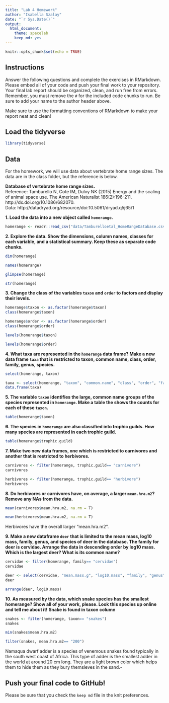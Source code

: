 ```yaml
---
title: "Lab 4 Homework"
author: "Isabella Szalay"
date: "`r Sys.Date()`"
output:
  html_document: 
    theme: spacelab
    keep_md: yes
---
```


```r
knitr::opts_chunk$set(echo = TRUE)
```

## Instructions
Answer the following questions and complete the exercises in RMarkdown. Please embed all of your code and push your final work to your repository. Your final lab report should be organized, clean, and run free from errors. Remember, you must remove the `#` for the included code chunks to run. Be sure to add your name to the author header above.  

Make sure to use the formatting conventions of RMarkdown to make your report neat and clean!  

## Load the tidyverse
```r
library(tidyverse)
```

## Data
For the homework, we will use data about vertebrate home range sizes. The data are in the class folder, but the reference is below.  

**Database of vertebrate home range sizes.**  
Reference: Tamburello N, Cote IM, Dulvy NK (2015) Energy and the scaling of animal space use. The American Naturalist 186(2):196-211. http://dx.doi.org/10.1086/682070.  
Data: http://datadryad.org/resource/doi:10.5061/dryad.q5j65/1  

**1. Load the data into a new object called `homerange`.**
```r
homerange <- readr::read_csv("data/Tamburelloetal_HomeRangeDatabase.csv")
```


**2. Explore the data. Show the dimensions, column names, classes for each variable, and a statistical summary. Keep these as separate code chunks.** 

```r
dim(homerange)
```
```r
names(homerange)
```

```r
glimpse(homerange)
```
```r
str(homerange)
```


**3. Change the class of the variables `taxon` and `order` to factors and display their levels.**  
```r
homerange$taxon <- as.factor(homerange$taxon)
class(homerange$taxon)
```

```r
homerange$order <- as.factor(homerange$order)
class(homerange$order)
```

```r
levels(homerange$taxon)
```

```r
levels(homerange$order)
```


**4. What taxa are represented in the `homerange` data frame? Make a new data frame `taxa` that is restricted to taxon, common name, class, order, family, genus, species.**  

```r
select(homerange, taxon)
```

```r
taxa <- select(homerange, "taxon", "common.name", "class", "order", "family", "genus", "species" )
data.frame(taxa)
```


**5. The variable `taxon` identifies the large, common name groups of the species represented in `homerange`. Make a table the shows the counts for each of these `taxon`.**  

```r
table(homerange$taxon)
```


**6. The species in `homerange` are also classified into trophic guilds. How many species are represented in each trophic guild.**  

```r
table(homerange$trophic.guild)
```


**7. Make two new data frames, one which is restricted to carnivores and another that is restricted to herbivores.**  

```r
carnivores <- filter(homerange, trophic.guild== "carnivore")
carnivores
```
```r
herbivores <- filter(homerange, trophic.guild== "herbivore")
herbivores
```



**8. Do herbivores or carnivores have, on average, a larger `mean.hra.m2`? Remove any NAs from the data.**  

```r
mean(carnivores$mean.hra.m2, na.rm = T)
```

```r
mean(herbivores$mean.hra.m2, na.rm = T)
```

Herbivores have the overall larger "mean.hra.m2".

**9. Make a new dataframe `deer` that is limited to the mean mass, log10 mass, family, genus, and species of deer in the database. The family for deer is cervidae. Arrange the data in descending order by log10 mass. Which is the largest deer? What is its common name?**  
```r
cervidae <- filter(homerange, family== "cervidae")
cervidae

```
```r
deer <- select(cervidae, "mean.mass.g", "log10.mass", "family", "genus", "species" )
deer
```

```r
arrange(deer, log10.mass)
```


**10. As measured by the data, which snake species has the smallest homerange? Show all of your work, please. Look this species up online and tell me about it!** **Snake is found in taxon column**    
```r
snakes <- filter(homerange, taxon== "snakes")
snakes
```
```r
min(snakes$mean.hra.m2)
```
```r
filter(snakes, mean.hra.m2== "200")
```


Namaqua dwarf adder is a species of venemous snakes found typically in the south west coast of Africa. This type of adder is the smallest adder in the world at around 20 cm long. They are a light brown color which helps them to hide them as they bury themsleves in the sand.-

## Push your final code to GitHub!
Please be sure that you check the `keep md` file in the knit preferences.   